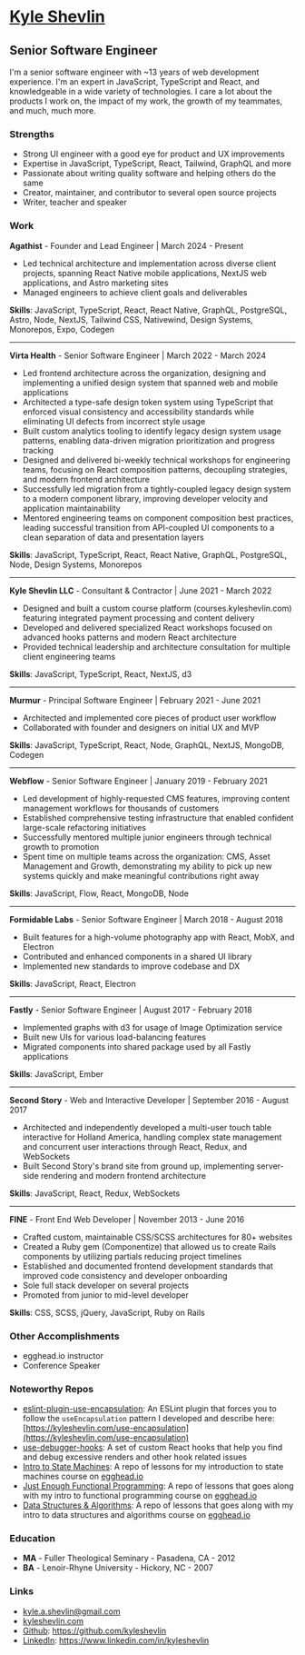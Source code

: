 # [Kyle Shevlin](https://kyleshevlin.com)

## Senior Software Engineer

I'm a senior software engineer with ~13 years of web development experience. I'm an expert in JavaScript, TypeScript and React, and knowledgeable in a wide variety of technologies. I care a lot about the products I work on, the impact of my work, the growth of my teammates, and much, much more.

### Strengths

- Strong UI engineer with a good eye for product and UX improvements
- Expertise in JavaScript, TypeScript, React, Tailwind, GraphQL and more
- Passionate about writing quality software and helping others do the same
- Creator, maintainer, and contributor to several open source projects
- Writer, teacher and speaker

### Work

**Agathist** - Founder and Lead Engineer | March 2024 - Present

- Led technical architecture and implementation across diverse client projects, spanning React Native mobile applications, NextJS web applications, and Astro marketing sites
- Managed engineers to achieve client goals and deliverables

**Skills**: JavaScript, TypeScript, React, React Native, GraphQL, PostgreSQL, Astro, Node, NextJS, Tailwind CSS, Nativewind, Design Systems, Monorepos, Expo, Codegen

---

**Virta Health** - Senior Software Engineer | March 2022 - March 2024

- Led frontend architecture across the organization, designing and implementing a unified design system that spanned web and mobile applications
- Architected a type-safe design token system using TypeScript that enforced visual consistency and accessibility standards while eliminating UI defects from incorrect style usage
- Built custom analytics tooling to identify legacy design system usage patterns, enabling data-driven migration prioritization and progress tracking
- Designed and delivered bi-weekly technical workshops for engineering teams, focusing on React composition patterns, decoupling strategies, and modern frontend architecture
- Successfully led migration from a tightly-coupled legacy design system to a modern component library, improving developer velocity and application maintainability
- Mentored engineering teams on component composition best practices, leading successful transition from API-coupled UI components to a clean separation of data and presentation layers

**Skills**: JavaScript, TypeScript, React, React Native, GraphQL, PostgreSQL, Node, Design Systems, Monorepos

---

**Kyle Shevlin LLC** - Consultant & Contractor | June 2021 - March 2022

- Designed and built a custom course platform (courses.kyleshevlin.com) featuring integrated payment processing and content delivery
- Developed and delivered specialized React workshops focused on advanced hooks patterns and modern React architecture
- Provided technical leadership and architecture consultation for multiple client engineering teams

**Skills**: JavaScript, TypeScript, React, NextJS, d3

---

**Murmur** - Principal Software Engineer | February 2021 - June 2021

- Architected and implemented core pieces of product user workflow
- Collaborated with founder and designers on initial UX and MVP

**Skills**: JavaScript, TypeScript, React, Node, GraphQL, NextJS, MongoDB, Codegen

---

**Webflow** - Senior Software Engineer | January 2019 - February 2021

- Led development of highly-requested CMS features, improving content management workflows for thousands of customers
- Established comprehensive testing infrastructure that enabled confident large-scale refactoring initiatives
- Successfully mentored multiple junior engineers through technical growth to promotion
- Spent time on multiple teams across the organization: CMS, Asset Management and Growth, demonstrating my ability to pick up new systems quickly and make meaningful contributions right away

**Skills**: JavaScript, Flow, React, MongoDB, Node

---

**Formidable Labs** - Senior Software Engineer | March 2018 - August 2018

- Built features for a high-volume photography app with React, MobX, and Electron
- Contributed and enhanced components in a shared UI library
- Implemented new standards to improve codebase and DX

**Skills**: JavaScript, React, Electron

---

**Fastly** - Senior Software Engineer | August 2017 - February 2018

- Implemented graphs with d3 for usage of Image Optimization service
- Built new UIs for various load-balancing features
- Migrated components into shared package used by all Fastly applications

**Skills**: JavaScript, Ember

---

**Second Story** - Web and Interactive Developer | September 2016 - August 2017

- Architected and independently developed a multi-user touch table interactive for Holland America, handling complex state management and concurrent user interactions through React, Redux, and WebSockets
- Built Second Story's brand site from ground up, implementing server-side rendering and modern frontend architecture

**Skills**: JavaScript, React, Redux, WebSockets

---

**FINE** - Front End Web Developer | November 2013 - June 2016

- Crafted custom, maintainable CSS/SCSS architectures for 80+ websites
- Created a Ruby gem (Componentize) that allowed us to create Rails components by utilizing partials reducing project timelines
- Established and documented frontend development standards that improved code consistency and developer onboarding
- Sole full stack developer on several projects
- Promoted from junior to mid-level developer

**Skills**: CSS, SCSS, jQuery, JavaScript, Ruby on Rails

### Other Accomplishments

- egghead.io instructor
- Conference Speaker

### Noteworthy Repos

- [eslint-plugin-use-encapsulation](https://github.com/kyleshevlin/eslint-plugin-use-encapsulation): An ESLint plugin that forces you to follow the `useEncapsulation` pattern I developed and describe here: [https://kyleshevlin.com/use-encapsulation](https://kyleshevlin.com/use-encapsulation)
- [use-debugger-hooks](https://github.com/kyleshevlin/use-debugger-hooks): A set of custom React hooks that help you find and debug excessive renders and other hook related issues
- [Intro to State Machines](https://github.com/kyleshevlin/intro-to-state-machines-and-xstate-course): A repo of lessons for my introduction to state machines course on [egghead.io](https://kyleshevl.in/xstate)
- [Just Enough Functional Programming](https://github.com/kyleshevlin/just-enough-fp-lessons): A repo of lessons that goes along with my intro to functional programming course on [egghead.io](https://kyleshevl.in/fp)
- [Data Structures & Algorithms](https://github.com/kyleshevlin/intro-to-data-structures-and-algorithms): A repo of lessons that goes along with my intro to data structures and algorithms course on [egghead.io](https://kyleshevl.in/dsa)

### Education

- **MA** - Fuller Theological Seminary - Pasadena, CA - 2012
- **BA** - Lenoir-Rhyne University - Hickory, NC - 2007

### Links

- [kyle.a.shevlin@gmail.com](mailto:kyle.a.shevlin@gmail.com)
- [kyleshevlin.com](https://kyleshevlin.com)
- [Github](https://github.com/kyleshevlin): https://github.com/kyleshevlin
- [LinkedIn](https://www.linkedin.com/in/kyleshevlin): https://www.linkedin.com/in/kyleshevlin
